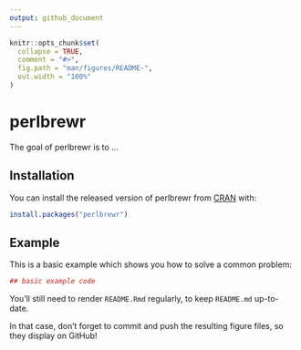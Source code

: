 ```yaml
---
output: github_document
---
```


<!-- README.md is generated from README.Rmd. Please edit that file -->

```r
knitr::opts_chunk$set(
  collapse = TRUE,
  comment = "#>",
  fig.path = "man/figures/README-",
  out.width = "100%"
)
```
# perlbrewr

The goal of perlbrewr is to ...

## Installation

You can install the released version of perlbrewr from [CRAN](https://CRAN.R-project.org) with:

``` r
install.packages("perlbrewr")
```

## Example

This is a basic example which shows you how to solve a common problem:

```r
## basic example code
```

You'll still need to render `README.Rmd` regularly, to keep `README.md` up-to-date.


In that case, don't forget to commit and push the resulting figure files, so they display on GitHub!
